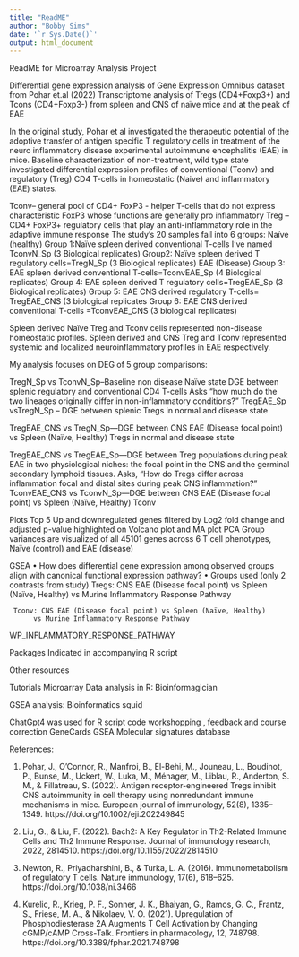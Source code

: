 ```yaml
---
title: "ReadME"
author: "Bobby Sims"
date: '`r Sys.Date()`'
output: html_document
---
```


ReadME for Microarray Analysis Project

Differential gene expression analysis of Gene Expression Omnibus dataset from Pohar et.al (2022) 
Transcriptome analysis of Tregs (CD4+Foxp3+) and Tcons (CD4+Foxp3-) from spleen and CNS of naïve mice and at the peak of EAE

In the original study, Pohar et al investigated the therapeutic potential of the adoptive transfer of antigen specific T regulatory cells in treatment of  the neuro inflammatory disease experimental autoimmune encephalitis (EAE) in mice. Baseline characterization of non-treatment, wild type state investigated differential expression profiles of conventional (Tconv) and regulatory (Treg) CD4 T-cells in homeostatic (Naive) and inflammatory (EAE) states. 

Tconv-- general pool of CD4+ FoxP3 - helper T-cells that do not express characteristic  FoxP3 whose functions are generally pro inflammatory
Treg – CD4+ FoxP3+ regulatory cells that play an anti-inflammatory role in the adaptive immune response
The study’s 20 samples fall into 6 groups:
Naïve (healthy)
Group 1:Naïve spleen derived conventional T-cells I’ve named TconvN_Sp (3 Biological replicates)
Group2: Naïve spleen derived T regulatory cells=TregN_Sp (3 Biological replicates)
EAE (Disease)
Group 3: EAE spleen derived conventional T-cells=TconvEAE_Sp (4 Biological replicates)
Group 4: EAE spleen derived T regulatory cells=TregEAE_Sp (3 Biological replicates)
Group 5: EAE CNS derived regulatory T-cells= TregEAE_CNS (3 biological replicates
Group 6: EAE CNS derived conventional T-cells =TconvEAE_CNS (3 biological replicates)

Spleen derived Naïve Treg and Tconv cells represented non-disease homeostatic profiles.
Spleen derived and CNS Treg and Tconv represented systemic and localized neuroinflammatory profiles in EAE respectively.




My analysis focuses on DEG of 5 group comparisons:

TregN_Sp vs TconvN_Sp--Baseline non disease Naïve state DGE between splenic regulatory and conventional CD4 T-cells
 Asks “how much do the two lineages originally differ in non-inflammatory conditions?”
TregEAE_Sp vsTregN_Sp – DGE between splenic Tregs in normal and disease state

TregEAE_CNS vs TregN_Sp—DGE between CNS EAE (Disease focal point) vs Spleen (Naïve, Healthy) Tregs in normal and disease state

TregEAE_CNS vs TregEAE_Sp—DGE between Treg populations during peak EAE in two physiological niches: the focal point in the CNS and the germinal secondary lymphoid tissues.
Asks, “How do Tregs differ across inflammation focal and distal sites during peak CNS inflammation?”
TconvEAE_CNS vs TconvN_Sp—DGE between CNS EAE (Disease focal point) vs Spleen (Naïve, Healthy) Tconv

Plots
Top 5 Up and downregulated genes filtered by Log2 fold change and adjusted p-value
highlighted on Volcano plot and MA plot
PCA
Group variances are visualized 
of all 45101 genes across 6 T cell phenotypes, Naïve (control) and EAE (disease)

GSEA
•	How does differential gene expression among observed groups align with canonical functional expression pathway?
•	Groups used (only 2 contrasts from study)
         Tregs: CNS EAE (Disease focal point) vs Spleen (Naïve, Healthy)
          vs Murine Inflammatory Response Pathway 
   
     Tconv: CNS EAE (Disease focal point) vs Spleen (Naïve, Healthy)
          vs Murine Inflammatory Response Pathway 
WP_INFLAMMATORY_RESPONSE_PATHWAY  

Packages
Indicated in accompanying R script

Other resources

Tutorials
Microarray Data analysis in R:
Bioinformagician

GSEA analysis:
Bioinformatics squid

ChatGpt4 was used for R script code workshopping , feedback and course correction
GeneCards
GSEA Molecular signatures database

References:

1)	Pohar, J., O'Connor, R., Manfroi, B., El-Behi, M., Jouneau, L., Boudinot, P., Bunse, M., Uckert, W., Luka, M., Ménager, M., Liblau, R., Anderton, S. M., & Fillatreau, S. (2022). Antigen receptor-engineered Tregs inhibit CNS autoimmunity in cell therapy using nonredundant immune mechanisms in mice. European journal of immunology, 52(8), 1335–1349. https://doi.org/10.1002/eji.202249845

2)	Liu, G., & Liu, F. (2022). Bach2: A Key Regulator in Th2-Related Immune Cells and Th2 Immune Response. Journal of immunology research, 2022, 2814510. https://doi.org/10.1155/2022/2814510

3)	Newton, R., Priyadharshini, B., & Turka, L. A. (2016). Immunometabolism of regulatory T cells. Nature immunology, 17(6), 618–625. https://doi.org/10.1038/ni.3466

4)	Kurelic, R., Krieg, P. F., Sonner, J. K., Bhaiyan, G., Ramos, G. C., Frantz, S., Friese, M. A., & Nikolaev, V. O. (2021). Upregulation of Phosphodiesterase 2A Augments T Cell Activation by Changing cGMP/cAMP Cross-Talk. Frontiers in pharmacology, 12, 748798. https://doi.org/10.3389/fphar.2021.748798

